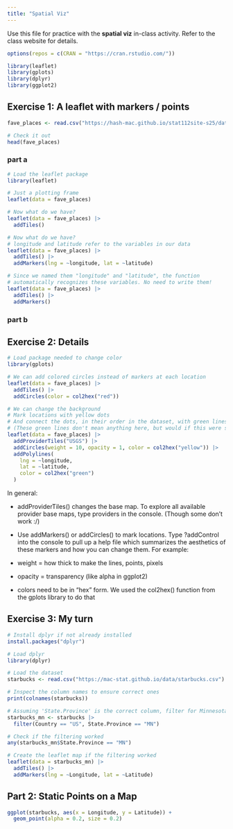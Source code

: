 ```yaml
---
title: "Spatial Viz"
---
```


Use this file for practice with the **spatial viz** in-class activity.  Refer to the class website for details.

```r
options(repos = c(CRAN = "https://cran.rstudio.com/"))

```

```r
library(leaflet)
library(gplots)
library(dplyr)
library(ggplot2)

```

## Exercise 1: A leaflet with markers / points

```r
fave_places <- read.csv("https://hash-mac.github.io/stat112site-s25/data/our_fave_places.csv")

# Check it out
head(fave_places)
```

### part a 
```r
# Load the leaflet package
library(leaflet)

# Just a plotting frame
leaflet(data = fave_places)

```

```r
# Now what do we have?
leaflet(data = fave_places) |>
  addTiles()

```

```r
# Now what do we have?
# longitude and latitude refer to the variables in our data
leaflet(data = fave_places) |>
  addTiles() |>
  addMarkers(lng = ~longitude, lat = ~latitude)

```


```r
# Since we named them "longitude" and "latitude", the function
# automatically recognizes these variables. No need to write them!
leaflet(data = fave_places) |>
  addTiles() |>
  addMarkers()
```

### part b


## Exercise 2: Details

```r
# Load package needed to change color
library(gplots)

# We can add colored circles instead of markers at each location
leaflet(data = fave_places) |>
  addTiles() |>
  addCircles(color = col2hex("red"))

```

```r
# We can change the background
# Mark locations with yellow dots
# And connect the dots, in their order in the dataset, with green lines
# (These green lines don't mean anything here, but would if this were somebody's travel path!)
leaflet(data = fave_places) |>
  addProviderTiles("USGS") |>
  addCircles(weight = 10, opacity = 1, color = col2hex("yellow")) |>
  addPolylines(
    lng = ~longitude,
    lat = ~latitude,
    color = col2hex("green")
  )

```
In general:

- addProviderTiles() changes the base map.
To explore all available provider base maps, type providers in the console. (Though some don’t work :/)

- Use addMarkers() or addCircles() to mark locations. Type ?addControl into the console to pull up a help file which summarizes the aesthetics of these markers and how you can change them. For example:

- weight = how thick to make the lines, points, pixels
- opacity = transparency (like alpha in ggplot2)
- colors need to be in “hex” form. We used the col2hex() function from the gplots library to do that

## Exercise 3: My turn
```r
# Install dplyr if not already installed
install.packages("dplyr")

# Load dplyr
library(dplyr)

```


```r
# Load the dataset
starbucks <- read.csv("https://mac-stat.github.io/data/starbucks.csv")

# Inspect the column names to ensure correct ones
print(colnames(starbucks))

# Assuming 'State.Province' is the correct column, filter for Minnesota stores
starbucks_mn <- starbucks |>
  filter(Country == "US", State.Province == "MN")

# Check if the filtering worked
any(starbucks_mn$State.Province == "MN")

# Create the leaflet map if the filtering worked
leaflet(data = starbucks_mn) |>
  addTiles() |>
  addMarkers(lng = ~Longitude, lat = ~Latitude)


```


## Part 2: Static Points on a Map



```r
ggplot(starbucks, aes(x = Longitude, y = Latitude)) +
  geom_point(alpha = 0.2, size = 0.2)
```

